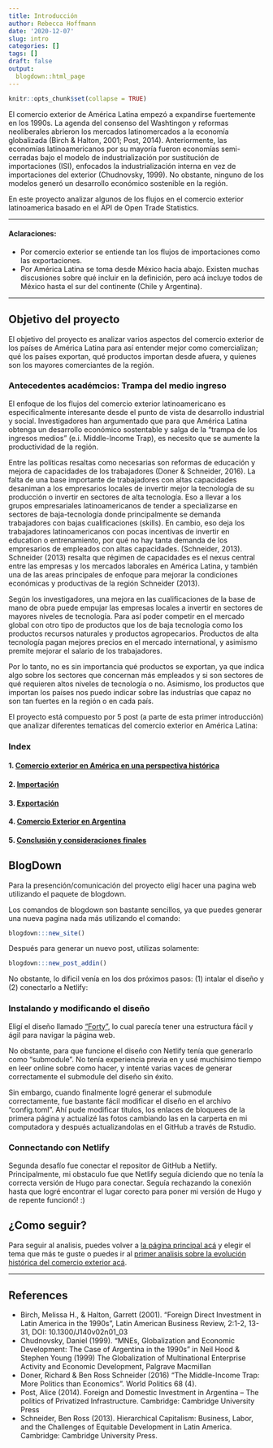 ```yaml
---
title: Introducción
author: Rebecca Hoffmann
date: '2020-12-07'
slug: intro
categories: []
tags: []
draft: false
output:
  blogdown::html_page
---
```

```r
knitr::opts_chunk$set(collapse = TRUE)
```
El comercio exterior de América Latina empezó a expandirse fuertemente en los 1990s. La agenda del consenso del Washtingon y reformas neoliberales abrieron los mercados latinomercados a la economía globalizada (Birch & Halton, 2001; Post, 2014). Anteriormente, las economías latinoamericanos por su mayoría fueron economías semi-cerradas bajo el modelo de industrialización por sustitución de importaciones (ISI), enfocados la industrialización interna en vez de importaciones del exterior (Chudnovsky, 1999). No obstante, ninguno de los modelos generó un desarrollo económico sostenible en la región.

En este proyecto analizar algunos de los flujos en el comercio exterior latinoamerica basado en el API de Open Trade Statistics.

----

#### Aclaraciones: 
  - Por comercio exterior se entiende tan los flujos de importaciones como las exportaciones.
  - Por América Latina se toma desde México hacia abajo. Existen muchas discusiones sobre qué incluir en la definición, pero acá incluye todos de México hasta el sur del continente (Chile y Argentina).

----

## Objetivo del proyecto
El objetivo del proyecto es analizar varios aspectos del comercio exterior de los países de América Latina para así entender mejor como comercializan; qué los países exportan, qué productos importan desde afuera, y quienes son los mayores comerciantes de la región.

### Antecedentes académcios: Trampa del medio ingreso
El enfoque de los flujos del comercio exterior latinoamericano es especificalmente interesante desde el punto de vista de desarrollo industrial y social. Investigadores han argumentado que para que América Latina obtenga un desarrollo económico sostentable y salga de la "trampa de los ingresos medios" (e.i. Middle-Income Trap), es necesito que se aumente la productividad de la región. 

Entre las políticas resaltas como necesarias son reformas de educación y mejora de capacidades de los trabajadores (Doner & Schneider, 2016). La falta de una base importante de trabajadores con altas capacidades desaniman a los empresarios locales de invertir mejor la tecnología de su producción o invertir en sectores de alta tecnología. Eso a llevar a los grupos empresariales latinoamericanos de tender a specializarse en sectores de baja-tecnología donde principalmente se demanda trabajadores con bajas cualificaciones (skills). En cambio, eso deja los trabajadores latinoamericanos con pocas incentivas de invertir en education o entrenamiento, por qué no hay tanta demanda de los empresarios de empleados con altas capacidades. (Schneider, 2013). Schneider (2013) resalta que régimen de capacidades es el nexus central entre las empresas y los mercados laborales en América Latina, y también una de las areas principales de enfoque para mejorar la condiciones económicas y productivas de la región Schneider (2013).

Según los investigadores, una mejora en las cualificaciones de la base de mano de obra puede empujar las empresas locales a invertir en sectores de mayores niveles de tecnología. Para así poder competir en el mercado global con otro tipo de productos que los de baja tecnología como los productos recursos naturales y productos agropecarios. Productos de alta tecnología pagan mejores precios en el mercado international, y asimismo premite mejorar el salario de los trabajadores.

Por lo tanto, no es sin importancia qué productos se exportan, ya que indica algo sobre los sectores que concernan más empleados y si son sectores de qué requieren altos niveles de tecnología o no. Asimismo, los productos que importan los países nos puedo indicar sobre las industrías que capaz no son tan fuertes en la región o en cada país.

El proyecto está compuesto por 5 post (a parte de esta  primer introducción) que analizar diferentes tematicas del comercio exterior en América Latina:

### Index
#### 1. [Comercio exterior en América en una perspectiva histórica](https://comercio-latam.netlify.app/post/comercio-latam/)
#### 2. [Importación](https://comercio-latam.netlify.app/post/importacion/)
#### 3. [Exportación](https://comercio-latam.netlify.app/post/export/)
#### 4. [Comercio Exterior en Argentina](https://comercio-latam.netlify.app/post/comercio-argentina/)
#### 5. [Conclusión y consideraciones finales](https://comercio-latam.netlify.app/post/conclusion/)

## BlogDown
Para la presención/comunicación del proyecto eligí hacer una pagina web utilizando el paquete de blogdown.

Los comandos de blogdown son bastante sencillos, ya que puedes generar una nueva pagina nada más utilizando el comando:

```r
blogdown:::new_site()
```

Después para generar un nuevo post, utilizas solamente:

```r
blogdown:::new_post_addin()
```

No obstante, lo díficil venía en los dos próximos pasos: (1) intalar el diseño y (2) conectarlo a Netlify:

### Instalando y modificando el diseño
Eligí el diseño llamado ["Forty"](https://themes.gohugo.io/forty/), lo cual parecía tener una estructura fácil y ágil para navigar la página web.

No obstante, para que funcione el diseño con Netlify tenía que generarlo como "submodule". No tenía experiencia previa en y usé muchísimo tiempo en leer online sobre como hacer, y intenté varias vaces de generar correctamente el submodule del diseño sin éxito.

Sin embargo, cuando finalmente logré generar el submodule correctamente, fue bastante fácil modificar el diseño en el archivo "config.toml". Ahí pude modificar titulos, los enlaces de bloquees de la primera página y actualizé las fotos cambiando las en la carperta en mi computadora y después actualizandolas en el GitHub a través de Rstudio.

### Connectando con Netlify
Segunda desafío fue conectar el repositor de GitHub a Netlify. Principalmente, mi obstaculo fue que Netlify seguía diciendo que no tenía la correcta versión de Hugo para conectar. Seguía rechazando la conexión hasta que logré encontrar el lugar corecto para poner mi versión de Hugo y de repente funcionó! :) 

## ¿Como seguir?
Para seguir al analisis, puedes volver a [la página principal acá](https://comercio-latam.netlify.app/) y elegir el tema que más te guste o puedes ir al [primer analisis sobre la evolución histórica del comercio exterior acá](https://comercio-latam.netlify.app/post/comercio-latam/). 

----

## References
  - Birch, Melissa H., & Halton, Garrett (2001). “Foreign Direct Investment in Latin America in the 1990s”, Latin American Business Review, 2:1-2, 13-31,
DOI: 10.1300/J140v02n01_03
  - Chudnovsky, Daniel (1999). "MNEs, Globalization and Economic Development: The Case of Argentina in the 1990s" in Neil Hood & Stephen Young (1999) The Globalization of Multinational Enterprise Activity and Economic Development, Palgrave Macmillan
  - Doner, Richard & Ben Ross Schneider (2016) “The Middle-Income Trap: More Politics than Economics”. World Politics 68 (4).
  - Post, Alice (2014). Foreign and Domestic Investment in Argentina – The politics of Privatized Infrastructure. Cambridge: Cambridge University Press
  - Schneider, Ben Ross (2013). Hierarchical Capitalism: Business, Labor, and the Challenges of Equitable Development in Latin America. Cambridge: Cambridge University Press.

